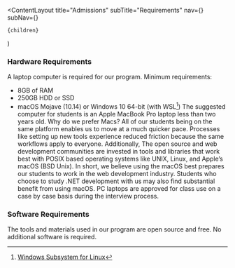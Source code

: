 
  <ContentLayout
    title="Admissions"
    subTitle="Requirements"
    nav={<AcademyNavigation />}
    subNav={<AdmissionsNavigation />}
  >
    {children}
  </ContentLayout>
)

### Hardware Requirements

A laptop computer is required for our program. Minimum requirements:

- 8GB of RAM
- 250GB HDD or SSD
- macOS Mojave (10.14) or Windows 10 64-bit (with WSL[^1])
  The suggested computer for students is an Apple MacBook Pro laptop less than two years old. Why do we prefer Macs? All of our students being on the same platform enables us to move at a much quicker pace. Processes like setting up new tools experience reduced friction because the same workflows apply to everyone.
  Additionally, The open source and web development communities are invested in tools and libraries that work best with POSIX based operating systems like UNIX, Linux, and Apple’s macOS (BSD Unix). In short, we believe using the macOS best prepares our students to work in the web development industry.
  Students who choose to study .NET development with us may also find substantial benefit from using macOS. PC laptops are approved for class use on a case by case basis during the interview process.

[^1]: [Windows Subsystem for Linux](https://docs.microsoft.com/en-us/windows/wsl/about)

### Software Requirements

The tools and materials used in our program are open source and free. No additional software is required.
